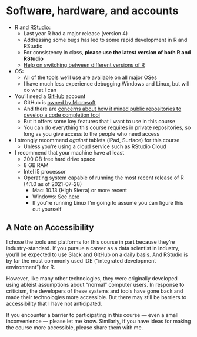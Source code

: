 # Software, hardware, and accounts #

- [R](https://cran.r-project.org/) and [RStudio](https://rstudio.com/products/rstudio/download/):  
    - Last year R had a major release (version 4)
    - Addressing some bugs has led to some rapid development in R and RStudio
    - For consistency in class, **please use the latest version of both R and RStudio**
    - [Help on switching between different versions of R](https://support.rstudio.com/hc/en-us/articles/200486138-Changing-R-versions-for-the-RStudio-Desktop-IDE)
    
- OS:  
    - All of the tools we'll use are available on all major OSes
    - I have much less experience debugging Windows and Linux, but will do what I can
    
- You'll need a [GitHub](https://github.com/) account
    - GitHub is [owned by Microsoft](https://www.cnbc.com/2020/11/29/microsofts-github-has-become-magnet-for-thorny-issues-like-riaa.html)
    - And there are [concerns about how it mined public repositories to develop a code completion tool](https://www.theverge.com/2021/7/7/22561180/github-copilot-legal-copyright-fair-use-public-code)
    - But it offers some key features that I want to use in this course
    - You can do everything this course requires in private repositories, so long as you give access to the people who need access

- I strongly recommend *against* tablets (iPad, Surface) for this course
    - Unless you're using a cloud service such as RStudio Cloud

- I recommend that your machine have at least
    - 200 GB free hard drive space
    - 8 GB RAM
    - Intel i5 processor
    - Operating system capable of running the most recent release of R (4.1.0 as of 2021-07-28)
        - Mac: 10.13 (High Sierra) or more recent
        - Windows: See [here](https://cran.r-project.org/bin/windows/base/rw-FAQ.html#Does-R-run-under-Windows-Vista_003f)
        - If you're running Linux I'm going to assume you can figure this out yourself

## A Note on Accessibility ##

I chose the tools and platforms for this course in part because they're industry-standard.  If you pursue a career as a data scientist in industry, you'll be expected to use Slack and GitHub on a daily basis.  And RStudio is by far the most commonly used IDE ("integrated development environment") for R.  

However, like many other technologies, they were originally developed using ableist assumptions about "normal" computer users.  In response to criticism, the developers of these systems and tools have gone back and made their technologies more accessible.  But there may still be barriers to accessibility that I have not anticipated.  

If you encounter a barrier to participating in this course — even a small inconvenience — please let me know.  Similarly, if you have ideas for making the course more accessible, please share them with me.  

